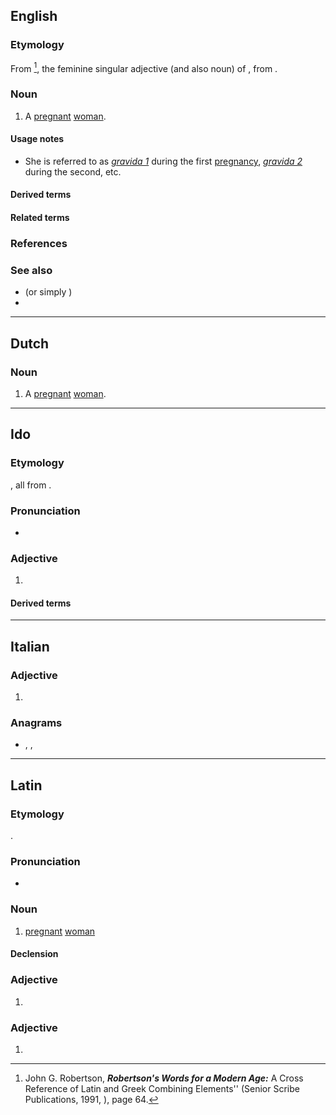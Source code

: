 {{also|grávida|gravidă}}
==English==

===Etymology===
{{root|en|ine-pro|*gʷreh₂-}}
From {{bor|en|la|gravida}}<ref>John G. Robertson, '''''Robertson's Words for a Modern Age:''''' A Cross Reference of Latin and Greek Combining Elements'' (Senior Scribe Publications, 1991, {{ISBN|0963091913}}), page 64.</ref>, the feminine singular adjective (and also noun) of {{m|la|gravidus||pregnant}}, from {{m|la|gravis||heavy}}.

===Noun===
{{en-noun|s|gravidae}}

# {{lb|en|medicine}} A [[pregnant]] [[woman]].

====Usage notes====
* She is referred to as ''[[gravida 1]]'' during the first [[pregnancy]], ''[[gravida 2]]'' during the second, etc.

====Derived terms====
{{der4|en
|bigravida
|Dea Gravida
|decigravida
|elderly primigravida
|monogravida
|multigravida
|nonigravida
|nulligravida
|octigravida
|plurigravida
|primigravida
|quartigravida
|quintigravida
|secondigravida
|secundigravida
|septigravida
|sextigravida
|tertigravida
|unigravida
}}

====Related terms====
{{rel4|en
|bigravid
|bigravidity
|gravid
|gravidic
|gravidism
|graviditas
|gravidity
|gravidly
|gravidocardiac
|gravidopuerperal
|monogravid
|multigravid
|multigravidity
|nongravid
|non-gravid
|nongravidity
|non-gravidity
|nulligravid
|nulligravidity
|plurigravid
|primigravid
|primigravidity
|primigravity
|primi/secundigravidity
|quintigravid
|secondigravid
|secondigravidity
|secundigravid
|secundigravidity
|septigravid
|tertigravid
|unigravid
}}

===References===
<references/>

===See also===
* ''{{l|en|La donna gravida||The Pregnant Woman}}'' {{wp|La donna gravida}} (or simply ''{{l|en|La gravida}}'') {{q|an oil on wood portrait by [[Raphael]]}}
* {{l|en|para}}

----

==Dutch==

===Noun===
{{nl-noun|f|gravidae|pl2=-'s|gravidaatje}}

# {{lb|nl|gynaecology}} A [[pregnant]] [[woman]].

----

==Ido==

===Etymology===
{{io-bor|gravid|gravide||gravido||grávido|nodot=1}}, all from {{der|io|la|gravidus||pregnant}}.

===Pronunciation===
* {{IPA|io|/ɡraˈvi.da/}}

===Adjective===
{{io-head}}

# {{l|en|pregnant}}

====Derived terms====
{{der2|io
| {{l|io|gravideso||pregnancy, gestation}}
| {{l|io|gravidigar||to make pregnant}}
| {{l|io|gravideskar||to become pregnant, conceive a child}}
| {{l|io|gravideskeso||conception}}
}}

----

==Italian==

===Adjective===
{{head|it|adjective form}}

# {{feminine singular of|it|gravido}}

===Anagrams===
* {{l|it|dragavi}}, {{l|it|gradiva}}, {{l|it|gridava}}

----

==Latin==

===Etymology===
{{root|la|ine-pro|*gʷreh₂-}}
{{ellipsis|la|[[gravida]] [[fēmina]]||laden woman, pregnant woman}}.

===Pronunciation===
* {{la-IPA|eccl=yes}}

===Noun===
{{la-noun|gravida<1>}}

# {{lb|la|Medieval Latin}} [[pregnant]] [[woman]]

====Declension====
{{la-ndecl|gravida<1>}}

===Adjective===
{{la-adj-form|gravida}}

# {{inflection of|la|gravidus||nom//voc|s|f|;|nom//voc//acc|p|n}}

===Adjective===
{{la-adj-form|gravidā}}

# {{inflection of|la|gravidus||abl|s|f}}
{{C|la|Pregnancy|Female people}}